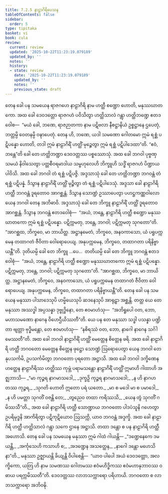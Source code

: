 ```yaml
---
title: 7.2.5 နာဠာဂိရိပေသန
tableOfContents: false
sidebar:
  order: 5
type: tipitaka
basket: vi
book: cula
review:
  current: review
  updated: '2025-10-22T11:23:19.079189'
  updated_by: ''
  notes: ''
  history:
  - state: review
    date: '2025-10-22T11:23:19.079189'
    updated_by: ''
    notes: ''
    previous_state: draft
---
```



<ReviewStatus review={frontmatter.review} showDetails={true} />

<HypothesisAnnotation frontmatter={frontmatter} />

<DynamicBreadcrumb />

<Division number="342" book="cula" e="ch" v="4" p="356">

<Paragraph number="1550" book="cula">
တေန ခေါ ပန သမယေန ရာဇဂဟေ နာဠာဂိရိ နာမ ဟတ္ထီ စဏ္ဍော ဟောတိ, မနုဿဃာတကော. အထ ခေါ ဒေဝဒတ္တော ရာဇဂဟံ ပဝိသိတွာ ဟတ္ထိသာလံ ဂန္တွာ ဟတ္ထိဘဏ္ဍေ ဧတဒဝေါစ—  “မယံ ခေါ, ဘဏေ, ရာဇဉာတကာ နာမ ပဋိဗလာ နီစဋ္ဌာနိယံ ဥစ္စဋ္ဌာနေ ဌပေတုံ, ဘတ္တမ္ပိ ဝေတနမ္ပိ ဝဍ္ဎာပေတုံ. တေန ဟိ, ဘဏေ, ယဒါ သမဏော ဂေါတမော ဣမံ ရစ္ဆံ ပဋိပန္နော ဟောတိ, တဒါ ဣမံ နာဠာဂိရိံ ဟတ္ထိံ မုဉ္စေတွာ ဣမံ ရစ္ဆံ ပဋိပါဒေထာ”တိ. “ဧဝံ, ဘန္တေ”တိ ခေါ တေ ဟတ္ထိဘဏ္ဍာ ဒေဝဒတ္တဿ ပစ္စဿောသုံ. အထ ခေါ ဘဂဝါ ပုဗ္ဗဏှသမယံ နိဝါသေတွာ ပတ္တစီဝရမာဒါယ သမ္ဗဟုလေဟိ ဘိက္ခူဟိ သဒ္ဓိံ ရာဇဂဟံ ပိဏ္ဍာယ ပါဝိသိ. အထ ခေါ ဘဂဝါ တံ ရစ္ဆံ ပဋိပဇ္ဇိ. အဒ္ဒသာသုံ ခေါ တေ ဟတ္ထိဘဏ္ဍာ ဘဂဝန္တံ တံ ရစ္ဆံ ပဋိပန္နံ. ဒိသွာန နာဠာဂိရိံ ဟတ္ထိံ မုဉ္စိတွာ တံ ရစ္ဆံ ပဋိပါဒေသုံ. အဒ္ဒသာ ခေါ နာဠာဂိရိ ဟတ္ထီ ဘဂဝန္တံ ဒူရတောဝ အာဂစ္ဆန္တံ. ဒိသွာန သောဏ္ဍံ ဥဿာပေတွာ ပဟဋ္ဌကဏ္ဏဝါလော ယေန ဘဂဝါ တေန အဘိဓာဝိ. အဒ္ဒသာသုံ ခေါ တေ ဘိက္ခူ နာဠာဂိရိံ ဟတ္ထိံ ဒူရတောဝ အာဂစ္ဆန္တံ. ဒိသွာန ဘဂဝန္တံ ဧတဒဝေါစုံ—  “အယံ, ဘန္တေ, နာဠာဂိရိ ဟတ္ထီ စဏ္ဍော မနုဿဃာတကော ဣမံ ရစ္ဆံ ပဋိပန္နော. ပဋိက္ကမတု, ဘန္တေ, ဘဂဝါ; ပဋိက္ကမတု သုဂတော”တိ. “အာဂစ္ဆထ, ဘိက္ခဝေ, မာ ဘာယိတ္ထ. အဋ္ဌာနမေတံ, ဘိက္ခဝေ, အနဝကာသော, ယံ ပရူပက္ကမေန တထာဂတံ ဇီဝိတာ ဝေါရောပေယျ. အနုပက္ကမေန, ဘိက္ခဝေ, တထာဂတာ ပရိနိဗ္ဗာယန္တီ”တိ.
</Paragraph>

<Paragraph number="1551" book="cula">
ဒုတိယမ္ပိ ခေါ တေ ဘိက္ခူ …ပေ…  တတိယမ္ပိ ခေါ တေ ဘိက္ခူ ဘဂဝန္တံ ဧတဒဝေါစုံ—  “အယံ, ဘန္တေ, နာဠာဂိရိ ဟတ္ထီ စဏ္ဍော မနုဿဃာတကော ဣမံ ရစ္ဆံ ပဋိပန္နော. ပဋိက္ကမတု, ဘန္တေ, ဘဂဝါ; ပဋိက္ကမတု သုဂတော”တိ. “အာဂစ္ဆထ, ဘိက္ခဝေ, မာ ဘာယိတ္ထ. အဋ္ဌာနမေတံ, ဘိက္ခဝေ, အနဝကာသော, ယံ ပရူပက္ကမေန တထာဂတံ ဇီဝိတာ ဝေါရောပေယျ. အနုပက္ကမေန, ဘိက္ခဝေ, တထာဂတာ ပရိနိဗ္ဗာယန္တီ”တိ.
</Paragraph>

<Paragraph number="1552" book="cula">
တေန ခေါ ပန သမယေန မနုဿာ ပါသာဒေသုပိ ဟမ္မိယေသုပိ ဆဒနေသုပိ အာရုဠှာ အစ္ဆန္တိ. တတ္ထ ယေ တေ မနုဿာ အဿဒ္ဓါ အပ္ပသန္နာ ဒုဗ္ဗုဒ္ဓိနော, တေ ဧဝမာဟံသု—  “အဘိရူပေါ ဝတ, ဘော, မဟာသမဏော နာဂေန ဝိဟေဌီယိဿတီ”တိ. ယေ ပန တေ မနုဿာ သဒ္ဓါ ပသန္နာ ပဏ္ဍိတာ ဗျတ္တာ ဗုဒ္ဓိမန္တော, တေ ဧဝမာဟံသု—  “နစိရဿံ ဝတ, ဘော, နာဂေါ နာဂေန သင်္ဂါမေဿတီ”တိ. အထ ခေါ ဘဂဝါ နာဠာဂိရိံ ဟတ္ထိံ မေတ္တေန စိတ္တေန ဖရိ. အထ ခေါ နာဠာဂိရိ ဟတ္ထီ ဘဂဝတော မေတ္တေန စိတ္တေန ဖုဋ္ဌော သောဏ္ဍံ ဩရောပေတွာ ယေန ဘဂဝါ တေနုပသင်္ကမိ, ဥပသင်္ကမိတွာ ဘဂဝတော ပုရတော အဋ္ဌာသိ. အထ ခေါ ဘဂဝါ ဒက္ခိဏေန ဟတ္ထေန နာဠာဂိရိဿ ဟတ္ထိဿ ကုမ္ဘံ ပရာမသန္တော နာဠာဂိရိံ ဟတ္ထိံ ဣမာဟိ ဂါထာဟိ အဇ္ဈဘာသိ—
</Paragraph>

<Paragraph number="1553" type="verses" book="cula">
_“မာ ကုဉ္ဇရ နာဂမာသဒေါ,_  
_ဒုက္ခဉှိ ကုဉ္ဇရ နာဂမာသဒေါ;_  
_န ဟိ နာဂဟတဿ ကုဉ္ဇရ,_  
_သုဂတိ ဟောတိ ဣတော ပရံ ယတော._  

</Paragraph>

<Paragraph number="1554" type="verses" book="cula">
_မာ စ မဒေါ မာ စ ပမာဒေါ,_  
_န ဟိ ပမတ္တာ သုဂတိံ ဝဇန္တိ တေ;_  
_တွညေဝ တထာ ကရိဿသိ,_  
_ယေန တွံ သုဂတိံ ဂမိဿသီ”တိ._  

</Paragraph>

<Paragraph number="1555" book="cula">
အထ ခေါ နာဠာဂိရိ ဟတ္ထီ သောဏ္ဍာယ ဘဂဝတော ပါဒပံသူနိ ဂဟေတွာ ဥပရိမုဒ္ဓနိ အာကိရိတွာ ပဋိကုဋိယောဝ ဩသက္ကိ, ယာဝ ဘဂဝန္တံ အဒ္ဒက္ခိ. အထ ခေါ နာဠာဂိရိ ဟတ္ထီ ဟတ္ထိသာလံ ဂန္တွာ သကေ ဌာနေ အဋ္ဌာသိ. တထာ ဒန္တော စ ပန နာဠာဂိရိ ဟတ္ထီ အဟောသိ. တေန ခေါ ပန သမယေန မနုဿာ ဣမံ ဂါထံ ဂါယန္တိ—
</Paragraph>

<Paragraph number="1556" type="verses" book="cula">
_“ဒဏ္ဍေနေကေ ဒမယန္တိ,_  
_အင်္ကုသေဟိ ကသာဟိ စ;_  
_အဒဏ္ဍေန အသတ္ထေန,_  
_နာဂေါ ဒန္တော မဟေသိနာ”တိ._  

</Paragraph>

<Paragraph number="1557" book="cula">
မနုဿာ ဥဇ္ဈာယန္တိ ခိယျန္တိ ဝိပါစေန္တိ—  “ယာဝ ပါပေါ အယံ ဒေဝဒတ္တော, အလက္ခိကော, ယတြ ဟိ နာမ သမဏဿ ဂေါတမဿ ဧဝံမဟိဒ္ဓိကဿ ဧဝံမဟာနုဘာဝဿ ဝဓာယ ပရက္ကမိဿတီ”တိ. ဒေဝဒတ္တဿ လာဘသက္ကာရော ပရိဟာယိ. ဘဂဝတော စ လာဘသက္ကာရော အဘိဝဍ္ဎိ.
</Paragraph>
</Division>